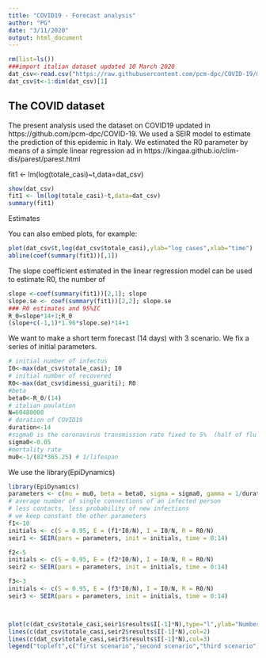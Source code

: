 ```yaml
---
title: "COVID19 - Forecast analysis"
author: "PG"
date: "3/11/2020"
output: html_document
---
```


```r
rm(list=ls())
###import italian dataset updated 10 March 2020
dat_csv<-read.csv("https://raw.githubusercontent.com/pcm-dpc/COVID-19/master/dati-andamento-nazionale/dpc-covid19-ita-andamento-nazionale.csv",header=T)
dat_csv$t<-1:dim(dat_csv)[1]
```

## The COVID dataset

The present analysis used the dataset on COVID19 updated in https://github.com/pcm-dpc/COVID-19.
We used a SEIR model to estimate the prediction of this epidemic in Italy.
We estimated the R0 parameter by means of a simple linear regression ad in https://kingaa.github.io/clim-dis/parest/parest.html

fit1 <- lm(log(totale_casi)~t,data=dat_csv)

```r
show(dat_csv)
fit1 <- lm(log(totale_casi)~t,data=dat_csv)
summary(fit1)
```

Estimates

You can also embed plots, for example:

```r
plot(dat_csv$t,log(dat_csv$totale_casi),ylab="log cases",xlab="time")
abline(coef(summary(fit1))[,1])
```
The slope coefficient estimated in the linear regression model can be used to estimate R0, the number of 
```r
slope <-coef(summary(fit1))[2,1]; slope
slope.se <- coef(summary(fit1))[2,2]; slope.se
### R0 estimates and 95%IC 
R_0=slope*14+1;R_0
(slope+c(-1,1)*1.96*slope.se)*14+1
```
We want to make a short term forecast (14 days) with 3 scenario.
We fix a series of initial parameters.
```r
# initial number of infectus
I0<-max(dat_csv$totale_casi); I0
# initial number of recovered
R0<-max(dat_csv$dimessi_guariti); R0
#beta 
beta0<-R_0/(14)
# italian poulation
N=60480000
# duration of COVID19 
duration<-14
#sigma0 is the coronavirus transmission rate fixed to 5%  (half of flu epidemic)
sigma0<-0.05
#mortality rate 
mu0<-1/(82*365.25) # 1/lifespan
```
We use the library(EpiDynamics)
```r
library(EpiDynamics)
parameters <- c(mu = mu0, beta = beta0, sigma = sigma0, gamma = 1/duration)
# average number of single connections of an infected person
# less contacts, less probability of new infections
# we keep constant the other parameters
f1<-10
initials <- c(S = 0.95, E = (f1*I0/N), I = I0/N, R = R0/N)
seir1 <- SEIR(pars = parameters, init = initials, time = 0:14)

f2<-5
initials <- c(S = 0.95, E = (f2*I0/N), I = I0/N, R = R0/N)
seir2 <- SEIR(pars = parameters, init = initials, time = 0:14)

f3<-3
initials <- c(S = 0.95, E = (f3*I0/N), I = I0/N, R = R0/N)
seir3 <- SEIR(pars = parameters, init = initials, time = 0:14)



plot(c(dat_csv$totale_casi,seir1$results$I[-1]*N),type="l",ylab="Number of infectus",xlab="time")
lines(c(dat_csv$totale_casi,seir2$results$I[-1]*N),col=2)
lines(c(dat_csv$totale_casi,seir3$results$I[-1]*N),col=3)
legend("topleft",c("first scenario","second scenario","third scenario"),lty=1,col=1:3)
```

